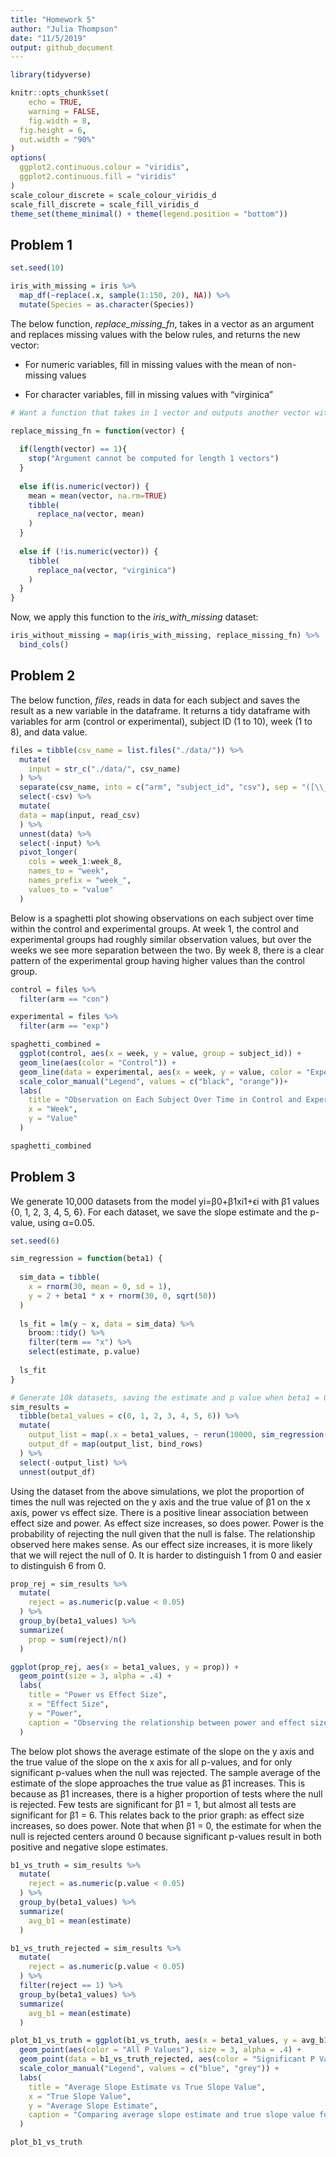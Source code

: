 ```yaml
---
title: "Homework 5"
author: "Julia Thompson"
date: "11/5/2019"
output: github_document
---
```


```r
library(tidyverse)

knitr::opts_chunk$set(
	echo = TRUE,
	warning = FALSE,
	fig.width = 8, 
  fig.height = 6,
  out.width = "90%"
)
options(
  ggplot2.continuous.colour = "viridis",
  ggplot2.continuous.fill = "viridis"
)
scale_colour_discrete = scale_colour_viridis_d
scale_fill_discrete = scale_fill_viridis_d
theme_set(theme_minimal() + theme(legend.position = "bottom"))
```

## Problem 1

```r
set.seed(10)

iris_with_missing = iris %>% 
  map_df(~replace(.x, sample(1:150, 20), NA)) %>%
  mutate(Species = as.character(Species))
```

The below function, _replace_missing_fn_, takes in a vector as an argument and replaces missing values with the below rules, and returns the new vector:

* For numeric variables, fill in missing values with the mean of non-missing values

* For character variables, fill in missing values with "virginica"

```r
# Want a function that takes in 1 vector and outputs another vector with missing values replaced

replace_missing_fn = function(vector) {
  
  if(length(vector) == 1){
    stop("Argument cannot be computed for length 1 vectors")
  }
  
  else if(is.numeric(vector)) {
    mean = mean(vector, na.rm=TRUE)
    tibble(
      replace_na(vector, mean)
    )
  }
  
  else if (!is.numeric(vector)) {
    tibble(
      replace_na(vector, "virginica")
    )
  }
}

```

Now, we apply this function to the _iris_with_missing_ dataset:

```r
iris_without_missing = map(iris_with_missing, replace_missing_fn) %>% 
  bind_cols()
```

## Problem 2

The below function, _files_, reads in data for each subject and saves the result as a new variable in the dataframe. It returns a tidy dataframe with variables for arm (control or experimental), subject ID (1 to 10), week (1 to 8), and data value. 

```r
files = tibble(csv_name = list.files("./data/")) %>% 
  mutate(
    input = str_c("./data/", csv_name)
  ) %>% 
  separate(csv_name, into = c("arm", "subject_id", "csv"), sep = "([\\_\\.])") %>% 
  select(-csv) %>% 
  mutate(
  data = map(input, read_csv)
  ) %>% 
  unnest(data) %>% 
  select(-input) %>% 
  pivot_longer(
    cols = week_1:week_8,
    names_to = "week",
    names_prefix = "week_",
    values_to = "value"
  ) 
```

Below is a spaghetti plot showing observations on each subject over time within the control and experimental groups. At week 1, the control and experimental groups had roughly similar observation values, but over the weeks we see more separation between the two. By week 8, there is a clear pattern of the experimental group having higher values than the control group. 

```r
control = files %>% 
  filter(arm == "con")

experimental = files %>% 
  filter(arm == "exp")

spaghetti_combined = 
  ggplot(control, aes(x = week, y = value, group = subject_id)) +
  geom_line(aes(color = "Control")) +
  geom_line(data = experimental, aes(x = week, y = value, color = "Experimental"))+
  scale_color_manual("Legend", values = c("black", "orange"))+
  labs(
    title = "Observation on Each Subject Over Time in Control and Experimental Groups",
    x = "Week",
    y = "Value"
  )

spaghetti_combined
```

## Problem 3

We generate 10,000 datasets from the model yi=β0+β1xi1+ϵi with β1 values {0, 1, 2, 3, 4, 5, 6}. For each dataset, we save the slope estimate and the p-value, using α=0.05. 

```r
set.seed(6)

sim_regression = function(beta1) {
  
  sim_data = tibble(
    x = rnorm(30, mean = 0, sd = 1),
    y = 2 + beta1 * x + rnorm(30, 0, sqrt(50))
  )
  
  ls_fit = lm(y ~ x, data = sim_data) %>% 
    broom::tidy() %>% 
    filter(term == "x") %>% 
    select(estimate, p.value)
  
  ls_fit
}

# Generate 10k datasets, saving the estimate and p value when beta1 = 0 to 6
sim_results = 
  tibble(beta1_values = c(0, 1, 2, 3, 4, 5, 6)) %>% 
  mutate(
    output_list = map(.x = beta1_values, ~ rerun(10000, sim_regression(beta1 = .x))),
    output_df = map(output_list, bind_rows)
  ) %>% 
  select(-output_list) %>% 
  unnest(output_df)

```

Using the dataset from the above simulations, we plot the proportion of times the null was rejected on the y axis and the true value of β1 on the x axis, power vs effect size. There is a positive linear association between effect size and power. As effect size increases, so does power. Power is the probability of rejecting the null given that the null is false. The relationship observed here makes sense. As our effect size increases, it is more likely that we will reject the null of 0. It is harder to distinguish 1 from 0 and easier to distinguish 6 from 0.

```r
prop_rej = sim_results %>% 
  mutate(
    reject = as.numeric(p.value < 0.05)
  ) %>% 
  group_by(beta1_values) %>% 
  summarize(
    prop = sum(reject)/n()
  )

ggplot(prop_rej, aes(x = beta1_values, y = prop)) +
  geom_point(size = 3, alpha = .4) +
  labs(
    title = "Power vs Effect Size",
    x = "Effect Size",
    y = "Power",
    caption = "Observing the relationship between power and effect size using simulations"
  )
```

The below plot shows the average estimate of the slope on the y axis and the true value of the slope on the x axis for all p-values, and for only significant p-values when the null was rejected. The sample average of the estimate of the slope approaches the true value as β1 increases. This is because as β1 increases, there is a higher proportion of tests where the null is rejected. Few tests are significant for β1 = 1, but almost all tests are significant for β1 = 6. This relates back to the prior graph: as effect size increases, so does power. Note that when β1 = 0, the estimate for when the null is rejected centers around 0 because significant p-values result in both positive and negative slope estimates. 

```r
b1_vs_truth = sim_results %>% 
  mutate(
    reject = as.numeric(p.value < 0.05)
  ) %>% 
  group_by(beta1_values) %>% 
  summarize(
    avg_b1 = mean(estimate)
  )

b1_vs_truth_rejected = sim_results %>% 
  mutate(
    reject = as.numeric(p.value < 0.05)
  ) %>% 
  filter(reject == 1) %>% 
  group_by(beta1_values) %>% 
  summarize(
    avg_b1 = mean(estimate)
  )

plot_b1_vs_truth = ggplot(b1_vs_truth, aes(x = beta1_values, y = avg_b1)) +
  geom_point(aes(color = "All P Values"), size = 3, alpha = .4) +
  geom_point(data = b1_vs_truth_rejected, aes(color = "Significant P Values"), size = 3, alpha = .6) +
  scale_color_manual("Legend", values = c("blue", "grey")) +
  labs(
    title = "Average Slope Estimate vs True Slope Value",
    x = "True Slope Value",
    y = "Average Slope Estimate",
    caption = "Comparing average slope estimate and true slope value for all p values and for only significant p values"
  )

plot_b1_vs_truth
```
